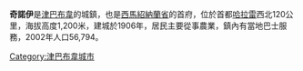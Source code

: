 {{Infobox settlement
<!--See the Table at Infobox Settlement for all fields and descriptions of usage-->
<!-- Basic info  ---------------->
|official_name          = 奇諾伊
|other_name             =
|native_name            =  <!-- for cities whose native name is not in English -->
|nickname               = 
|settlement_type        = <!--For Town or Village (Leave blank for the default City)-->
|motto                  =
<!-- images and maps  ----------->
|image_skyline          = 
|imagesize              = 
|image_caption          = 
|image_flag             = 
|flag_size              =
|image_seal             = <!-- 檔案不存在 chinhoyi logo.jpg ，可從英文維基百科取得 -->
|seal_size              =
|image_shield           = 
|shield_size            =
|image_blank_emblem     =
|blank_emblem_type      =
|blank_emblem_size      =
|image_map              = 
|mapsize                = 
|map_caption            = 
|image_map1             = 
|mapsize1               = 
|map_caption1           = 
|image_dot_map          =
|dot_mapsize            =
|dot_map_caption        =
|dot_x =  |dot_y =
|pushpin_map            = Zimbabwe
|pushpin_label_position = none <!-- the position of the pushpin label: left, right, top, bottom, none -->
|pushpin_map_caption    =
|pushpin_mapsize        = 
<!-- Location ------------------>
|coordinates_display    = inline,title
|coordinates_region     = ZW
|subdivision_type       = 國家
|subdivision_name       = {{flag|Zimbabwe}}
|subdivision_type1      = 省
|subdivision_name1      = [[西馬紹納蘭省|西馬紹納蘭省]]
|subdivision_type2      = 
|subdivision_name2      = 
|subdivision_type3      = 
|subdivision_name3      = 
|subdivision_type4      = 
|subdivision_name4      =
<!-- Politics ----------------->
|government_footnotes   =
|government_type        =
|leader_title           =
|leader_name            =
|leader_title1          =  <!-- for places with, say, both a mayor and a city manager -->
|leader_name1           =
|leader_title2          =
|leader_name2           =
|leader_title3          =
|leader_name3           =
|leader_title4          =
|leader_name4           =
|established_title      =  
|established_date       = 1906
|established_title2     =  <!-- Incorporated (town) -->
|established_date2      = 
|established_title3     =  <!-- Incorporated (city) -->
|established_date3      =
<!-- Area    --------------------->
|area_magnitude         = 
|unit_pref                = <!--Enter: Imperial, if Imperial (metric) is desired-->
|area_footnotes           =
|area_total_km2           = <!-- ALL fields dealing with a measurements are subject to automatic unit conversion-->
|area_land_km2            = <!--See table @ Template:Infobox Settlement for details on automatic unit conversion-->
|area_water_km2           =
|area_total_sq_mi         =
|area_land_sq_mi          =
|area_water_sq_mi         =
|area_water_percent       =
|area_urban_km2           =
|area_urban_sq_mi         =
|area_metro_km2           =
|area_metro_sq_mi         =
|area_blank1_title        =
|area_blank1_km2          =
|area_blank1_sq_mi        =
<!-- Population   ----------------------->
|population_as_of               = 2002
|population_footnotes           =
|population_note                =
|population_total               = 56,794
|population_density_km2         =
|population_density_sq_mi       =
|population_metro               =
|population_density_metro_km2   =
|population_density_metro_sq_mi =
|population_urban               =
|population_density_urban_km2   =
|population_density_urban_sq_mi =
|population_blank1_title        =
|population_blank1              =
|population_density_blank1_km2 =   
|population_density_blank1_sq_mi =
<!-- General information  --------------->
|timezone = [[歐洲中部時間|歐洲中部時間]] 
|utc_offset = +1 
|timezone_DST = [[歐洲中部夏令時間|歐洲中部夏令時間]]
|utc_offset_DST = +1
|latd=17 |latm=22 |lats= |latNS=S
|longd=30 |longm=12 |longs= |longEW=E
|elevation_footnotes    =  <!--for references: use <ref> </ref> tags-->
|elevation_m            = 
|elevation_ft           =
<!-- Area/postal codes & others -------->
|postal_code_type       =  <!-- enter ZIP code, Postcode, Post code, Postal code... -->
|postal_code            =
|area_code              =
|blank_name             =
|blank_info             =
|blank1_name            =
|blank1_info            =
|website                = 
|footnotes              = 
}} 

'''奇諾伊'''是[[津巴布韋|津巴布韋]]的城鎮，也是[[西馬紹納蘭省|西馬紹納蘭省]]的首府，位於首都[[哈拉雷|哈拉雷]]西北120公里，海拔高度1,200米，建城於1906年，居民主要從事農業，鎮內有當地巴士服務，2002年人口56,794。

[[Category:津巴布韋城市|Category:津巴布韋城市]]